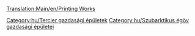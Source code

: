 [[Translation:Main/en/Printing Works]]{{en/-}}
{{hu/Gazdasági épületek|kép=Printworks.png
|név=Nyomda
|klíma=[[Main/en/Éghajlatok/Hu#Szubarktikus|szubarktikus]]
|elfogad=[[Main/hu/Papír|papírt]]
|előállít=[[Main/hu/Áru|árut]]
|megjegyzés=más éghajlaton nem található
}}

{{hu/Navbox Gazdasági épületek}}

[[Category:hu/Tercier gazdasági épületek]]
[[Category:hu/Szubarktikus égöv gazdasági épületei]]